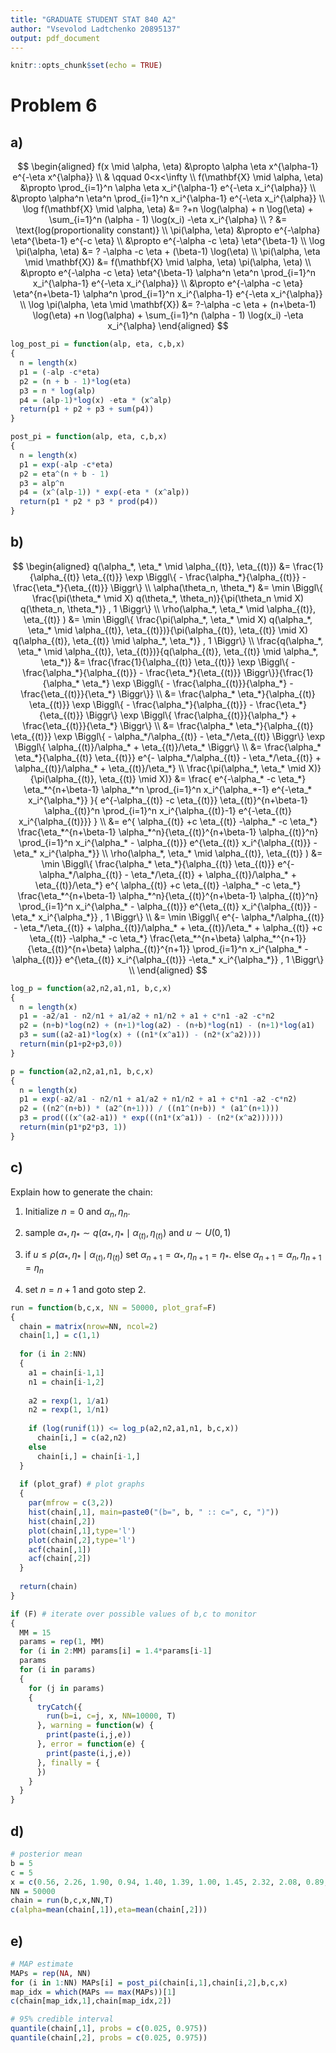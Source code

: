 ```yaml
---
title: "GRADUATE STUDENT STAT 840 A2"
author: "Vsevolod Ladtchenko 20895137"
output: pdf_document
---
```


```r
knitr::opts_chunk$set(echo = TRUE)
```

# Problem 6

## a)

$$
\begin{aligned}
f(x \mid \alpha, \eta) &\propto \alpha \eta x^{\alpha-1} e^{-\eta x^{\alpha}} \\
& \qquad 0<x<\infty \\
f(\mathbf{X} \mid \alpha, \eta) &\propto \prod_{i=1}^n \alpha \eta x_i^{\alpha-1} e^{-\eta x_i^{\alpha}} \\
&\propto \alpha^n \eta^n \prod_{i=1}^n x_i^{\alpha-1} e^{-\eta x_i^{\alpha}} \\
\log f(\mathbf{X} \mid \alpha, \eta) &= ?+n \log(\alpha) + n \log(\eta) + \sum_{i=1}^n (\alpha - 1) \log(x_i) -\eta x_i^{\alpha} \\
? &= \text{log(proportionality constant)} \\
\pi(\alpha, \eta) &\propto e^{-\alpha} \eta^{\beta-1} e^{-c \eta} \\
&\propto e^{-\alpha -c \eta} \eta^{\beta-1} \\
\log \pi(\alpha, \eta) &= ? -\alpha -c \eta + (\beta-1) \log(\eta) \\ 
\pi(\alpha, \eta \mid \mathbf{X}) &= f(\mathbf{X} \mid \alpha, \eta) \pi(\alpha, \eta) \\ 
&\propto e^{-\alpha -c \eta} \eta^{\beta-1} \alpha^n \eta^n \prod_{i=1}^n x_i^{\alpha-1} e^{-\eta x_i^{\alpha}} \\
&\propto e^{-\alpha -c \eta} \eta^{n+\beta-1} \alpha^n \prod_{i=1}^n x_i^{\alpha-1} e^{-\eta x_i^{\alpha}} \\
\log \pi(\alpha, \eta \mid \mathbf{X}) &= ?-\alpha -c \eta + (n+\beta-1) \log(\eta) +n \log(\alpha) + \sum_{i=1}^n (\alpha - 1) \log(x_i) -\eta x_i^{\alpha}
\end{aligned}
$$
```R
log_post_pi = function(alp, eta, c,b,x)
{
  n = length(x)
  p1 = (-alp -c*eta)
  p2 = (n + b - 1)*log(eta)
  p3 = n * log(alp)
  p4 = (alp-1)*log(x) -eta * (x^alp)
  return(p1 + p2 + p3 + sum(p4))
}

post_pi = function(alp, eta, c,b,x)
{
  n = length(x)
  p1 = exp(-alp -c*eta)
  p2 = eta^(n + b - 1)
  p3 = alp^n
  p4 = (x^(alp-1)) * exp(-eta * (x^alp))
  return(p1 * p2 * p3 * prod(p4))
}
```

## b)

$$
\begin{aligned}
q(\alpha_*, \eta_* \mid \alpha_{(t)}, \eta_{(t)}) &= \frac{1}{\alpha_{(t)} \eta_{(t)}} \exp \Biggl\{ - \frac{\alpha_*}{\alpha_{(t)}} - \frac{\eta_*}{\eta_{(t)}} \Biggr\} \\
\alpha(\theta_n, \theta_*) &= \min \Biggl\{ \frac{\pi(\theta_* \mid X) q(\theta_*, \theta_n)}{\pi(\theta_n \mid X) q(\theta_n, \theta_*)} , 1 \Biggr\} \\
\rho(\alpha_*, \eta_* \mid \alpha_{(t)}, \eta_{(t)} ) &= \min \Biggl\{ \frac{\pi(\alpha_*, \eta_* \mid X) q(\alpha_*, \eta_* \mid \alpha_{(t)}, \eta_{(t)})}{\pi(\alpha_{(t)}, \eta_{(t)} \mid X) q(\alpha_{(t)}, \eta_{(t)} \mid \alpha_*, \eta_*)} , 1 \Biggr\} \\
\frac{q(\alpha_*, \eta_* \mid \alpha_{(t)}, \eta_{(t)})}{q(\alpha_{(t)}, \eta_{(t)} \mid \alpha_*, \eta_*)} &= \frac{\frac{1}{\alpha_{(t)} \eta_{(t)}} \exp \Biggl\{ - \frac{\alpha_*}{\alpha_{(t)}} - \frac{\eta_*}{\eta_{(t)}} \Biggr\}}{\frac{1}{\alpha_* \eta_*} \exp \Biggl\{ - \frac{\alpha_{(t)}}{\alpha_*} - \frac{\eta_{(t)}}{\eta_*} \Biggr\}} \\
&= \frac{\alpha_* \eta_*}{\alpha_{(t)} \eta_{(t)}} \exp \Biggl\{ - \frac{\alpha_*}{\alpha_{(t)}} - \frac{\eta_*}{\eta_{(t)}} \Biggr\} \exp \Biggl\{  \frac{\alpha_{(t)}}{\alpha_*} + \frac{\eta_{(t)}}{\eta_*} \Biggr\} \\
&= \frac{\alpha_* \eta_*}{\alpha_{(t)} \eta_{(t)}} \exp \Biggl\{ - \alpha_*/\alpha_{(t)} - \eta_*/\eta_{(t)} \Biggr\} \exp \Biggl\{ \alpha_{(t)}/\alpha_* + \eta_{(t)}/\eta_* \Biggr\} \\
&= \frac{\alpha_* \eta_*}{\alpha_{(t)} \eta_{(t)}} e^{- \alpha_*/\alpha_{(t)} - \eta_*/\eta_{(t)} + \alpha_{(t)}/\alpha_* + \eta_{(t)}/\eta_*} \\
\frac{\pi(\alpha_*, \eta_* \mid X)}{\pi(\alpha_{(t)}, \eta_{(t)} \mid X)} &= \frac{ e^{-\alpha_* -c \eta_*} \eta_*^{n+\beta-1} \alpha_*^n \prod_{i=1}^n x_i^{\alpha_*-1} e^{-\eta_* x_i^{\alpha_*}}  }{ e^{-\alpha_{(t)} -c \eta_{(t)}} \eta_{(t)}^{n+\beta-1} \alpha_{(t)}^n \prod_{i=1}^n x_i^{\alpha_{(t)}-1} e^{-\eta_{(t)} x_i^{\alpha_{(t)}}} } \\
&= e^{ \alpha_{(t)} +c \eta_{(t)} -\alpha_* -c \eta_*} \frac{\eta_*^{n+\beta-1} \alpha_*^n}{\eta_{(t)}^{n+\beta-1} \alpha_{(t)}^n}  \prod_{i=1}^n x_i^{\alpha_* - \alpha_{(t)}} e^{\eta_{(t)} x_i^{\alpha_{(t)}} -\eta_* x_i^{\alpha_*}}   \\
\rho(\alpha_*, \eta_* \mid \alpha_{(t)}, \eta_{(t)} ) &= \min \Biggl\{ \frac{\alpha_* \eta_*}{\alpha_{(t)} \eta_{(t)}} e^{- \alpha_*/\alpha_{(t)} - \eta_*/\eta_{(t)} + \alpha_{(t)}/\alpha_* + \eta_{(t)}/\eta_*} e^{ \alpha_{(t)} +c \eta_{(t)} -\alpha_* -c \eta_*} \frac{\eta_*^{n+\beta-1} \alpha_*^n}{\eta_{(t)}^{n+\beta-1} \alpha_{(t)}^n}  \prod_{i=1}^n x_i^{\alpha_* - \alpha_{(t)}} e^{\eta_{(t)} x_i^{\alpha_{(t)}} -\eta_* x_i^{\alpha_*}} , 1 \Biggr\} \\
&= \min \Biggl\{ e^{- \alpha_*/\alpha_{(t)} - \eta_*/\eta_{(t)} + \alpha_{(t)}/\alpha_* + \eta_{(t)}/\eta_* + \alpha_{(t)} +c \eta_{(t)} -\alpha_* -c \eta_*} \frac{\eta_*^{n+\beta} \alpha_*^{n+1}}{\eta_{(t)}^{n+\beta} \alpha_{(t)}^{n+1}}  \prod_{i=1}^n x_i^{\alpha_* - \alpha_{(t)}} e^{\eta_{(t)} x_i^{\alpha_{(t)}} -\eta_* x_i^{\alpha_*}} , 1 \Biggr\} \\
\end{aligned}
$$
```R
log_p = function(a2,n2,a1,n1, b,c,x)
{
  n = length(x)
  p1 = -a2/a1 - n2/n1 + a1/a2 + n1/n2 + a1 + c*n1 -a2 -c*n2
  p2 = (n+b)*log(n2) + (n+1)*log(a2) - (n+b)*log(n1) - (n+1)*log(a1)
  p3 = sum((a2-a1)*log(x) + ((n1*(x^a1)) - (n2*(x^a2))))
  return(min(p1+p2+p3,0))
}

p = function(a2,n2,a1,n1, b,c,x)
{
  n = length(x)
  p1 = exp(-a2/a1 - n2/n1 + a1/a2 + n1/n2 + a1 + c*n1 -a2 -c*n2)
  p2 = ((n2^(n+b)) * (a2^(n+1))) / ((n1^(n+b)) * (a1^(n+1)))
  p3 = prod(((x^(a2-a1)) * exp(((n1*(x^a1)) - (n2*(x^a2))))))
  return(min(p1*p2*p3, 1))
}
```

## c)

Explain how to generate the chain:

1. Initialize $n = 0$ and $\alpha_n, \eta_n$.

2. sample $\alpha_*, \eta_* \sim q(\alpha_*, \eta_* \mid \alpha_{(t)}, \eta_{(t)})$ and $u \sim U(0,1)$

3. if $u \leq \rho(\alpha_*, \eta_* \mid \alpha_{(t)}, \eta_{(t)} )$ set $\alpha_{n+1} = \alpha_*, \eta_{n+1} = \eta_*$. else $\alpha_{n+1} = \alpha_n, \eta_{n+1} = \eta_n$

4. set $n = n + 1$ and goto step 2.

```R
run = function(b,c,x, NN = 50000, plot_graf=F)
{
  chain = matrix(nrow=NN, ncol=2)
  chain[1,] = c(1,1)
  
  for (i in 2:NN)
  {
    a1 = chain[i-1,1]
    n1 = chain[i-1,2]
    
    a2 = rexp(1, 1/a1)
    n2 = rexp(1, 1/n1)
    
    if (log(runif(1)) <= log_p(a2,n2,a1,n1, b,c,x))
      chain[i,] = c(a2,n2)
    else 
      chain[i,] = chain[i-1,]
  }
  
  if (plot_graf) # plot graphs
  {
    par(mfrow = c(3,2))
    hist(chain[,1], main=paste0("(b=", b, " :: c=", c, ")"))
    hist(chain[,2])
    plot(chain[,1],type='l')
    plot(chain[,2],type='l')
    acf(chain[,1])
    acf(chain[,2])
  }
  
  return(chain)
}

if (F) # iterate over possible values of b,c to monitor 
{
  MM = 15
  params = rep(1, MM)
  for (i in 2:MM) params[i] = 1.4*params[i-1]
  params
  for (i in params)
  {
    for (j in params)
    {
      tryCatch({
        run(b=i, c=j, x, NN=10000, T)
      }, warning = function(w) {
        print(paste(i,j,e))
      }, error = function(e) {
        print(paste(i,j,e))
      }, finally = {
      })
    }
  }
}
```

## d)

```R
# posterior mean
b = 5
c = 5
x = c(0.56, 2.26, 1.90, 0.94, 1.40, 1.39, 1.00, 1.45, 2.32, 2.08, 0.89, 1.68)
NN = 50000
chain = run(b,c,x,NN,T)
c(alpha=mean(chain[,1]),eta=mean(chain[,2]))
```

## e)

```R
# MAP estimate
MAPs = rep(NA, NN)
for (i in 1:NN) MAPs[i] = post_pi(chain[i,1],chain[i,2],b,c,x)
map_idx = which(MAPs == max(MAPs))[1]
c(chain[map_idx,1],chain[map_idx,2])

# 95% credible interval
quantile(chain[,1], probs = c(0.025, 0.975))
quantile(chain[,2], probs = c(0.025, 0.975))
```


